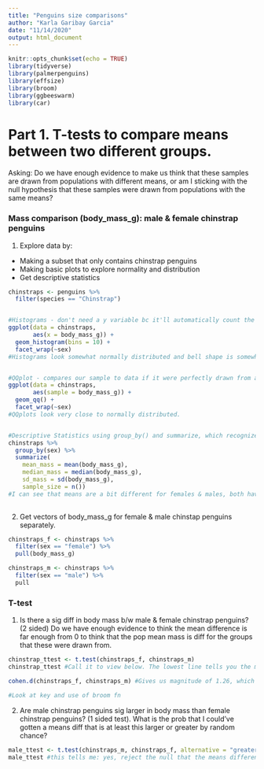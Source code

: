```yaml
---
title: "Penguins size comparisons"
author: "Karla Garibay Garcia"
date: "11/14/2020"
output: html_document
---
```


```r
knitr::opts_chunk$set(echo = TRUE)
library(tidyverse)
library(palmerpenguins)
library(effsize)
library(broom)
library(ggbeeswarm)
library(car)
```

# Part 1. T-tests to compare means between two different groups. 


Asking: Do we have enough evidence to make us think that these samples are drawn from populations with different means, or am I sticking with the null hypothesis that these samples were drawn from populations with the same means?


### Mass comparison (body_mass_g): male & female chinstrap penguins

1. Explore data by:
- Making a subset that only contains chinstrap penguins
- Making basic plots to explore normality and distribution
- Get descriptive statistics


```r
chinstraps <- penguins %>% 
  filter(species == "Chinstrap")


#Histograms - don't need a y variable bc it'll automatically count the # of observations in the different bins created for body mass.Use `facet_wrap` to split the male & female groups into separate plots. 
ggplot(data = chinstraps, 
       aes(x = body_mass_g)) +
  geom_histogram(bins = 10) +
  facet_wrap(~sex)
#Histograms look somewhat normally distributed and bell shape is somewhat symmetric, so it seems that mean would be a reasonable metric of central tendency. The central tendency of the male weight is a bit higher, closer to 4,000 g , than the female central tendency, closer to 3,500 g. 


#QQplot - compares our sample to data if it were perfectly drawn from a normal distribution. The closer to linear, the closer our sample is to being normally distributed or being drawn from a normal distribution.
ggplot(data = chinstraps, 
       aes(sample = body_mass_g)) +
  geom_qq() +
  facet_wrap(~sex)
#QQplots look very close to normally distributed.


#Descriptive Statistics using group_by() and summarize, which recognize groups w/i a variable and then puts the fn that we call in summarize, condenses the calculations for each group into a single value and reports it as a nice summary table.
chinstraps %>% 
  group_by(sex) %>% 
  summarize(
    mean_mass = mean(body_mass_g), 
    median_mass = median(body_mass_g),
    sd_mass = sd(body_mass_g), 
    sample_size = n())
#I can see that means are a bit different for females & males, both have an equal sample size, similar sd's, median are similar to the mean which is reflective of the symmetric distribution. Looking at these differences is more important than a p-value.
 
```

2. Get vectors of body_mass_g for female & male chinstap penguins separately. 

```r
chinstraps_f <- chinstraps %>% 
  filter(sex == "female") %>% 
  pull(body_mass_g)

chinstraps_m <- chinstraps %>% 
  filter(sex == "male") %>% 
  pull
```

### T-test


1. Is there  a sig diff in body mass b/w male & female chinstrap penguins? (2 sided) Do we have enough evidence to think the mean difference is far enough from 0 to think that the pop mean mass is diff for the groups that these were drawn from.


```r
chinstrap_ttest <- t.test(chinstraps_f, chinstraps_m)
chinstrap_ttest #Call it to view below. The lowest line tells you the means of the two groups in the order you put them in. The null hyp is that the means are equal so the diff in means is equal to 0. The t value is a measure of how diff from 0 our means are on the t distribution when taking into account sample size and data dispersion. df are a measure of sample size. p-value is the prob that I could've gotten sample means that are at least as different as ours are by random chance if they were drawn from pops with the same mean. Since our p-value is super low, this is enough evidence to reject the null that these samples were drawn from pop with same mean body mass. Our conclusion is that there's a significant difference for mean body mass b/w male & female chinstrap penguins. It's important to add the actual difference, how much larger males are than females, and the effect size.

cohen.d(chinstraps_f, chinstraps_m) #Gives us magnitude of 1.26, which is considered large effect size. So this is a clear difference that exists between female & male chinstrap penguins. The effect size is not so highly impacted by sample size. 

#Look at key and use of broom fn

```
 
2. Are male chinstrap penguins sig larger in body mass than female chinstrap penguins? (1 sided test). What is the prob that I could've gotten a means diff that is at least this larger or greater by random chance? 


```r
male_ttest <- t.test(chinstraps_m, chinstraps_f, alternative = "greater") #the alternative greater or less is what fits in b/w the vectors
male_ttest #this tells me: yes, reject the null that the means difference is not greater than 0 aka it's the same, and retain the alt hyp that the means diff is greater than 0. The way to write it: males mean chinstrap penguins body mass is sig greater than female mean chinstrap body mass, and then report the significance level.
```





